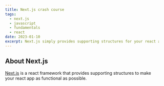 ```yaml
---
title: Next.js crash course
tags:
  - next.js
  - javascript
  - fundamentals
  - react
date: 2023-01-10
excerpt: Next.js simply provides supporting structures for your react app.
---
```


## About Next.js

[Next.js](https://nextjs.org/learn/foundations/about-nextjs/what-is-nextjs) is a react framework that provides supporting structures to make your react app as functional as possible.

